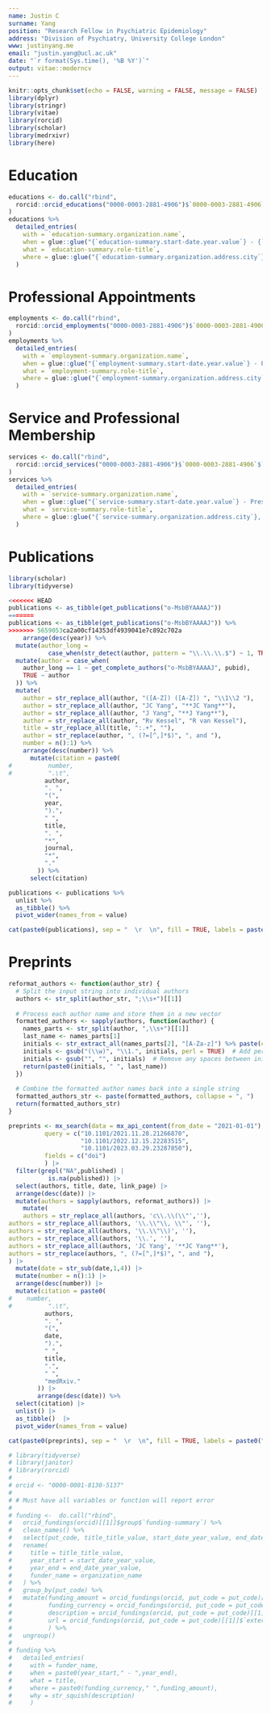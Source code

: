 ```yaml
---
name: Justin C
surname: Yang
position: "Research Fellow in Psychiatric Epidemiology"
address: "Division of Psychiatry, University College London"
www: justinyang.me
email: "justin.yang@ucl.ac.uk"
date: "`r format(Sys.time(), '%B %Y')`"
output: vitae::moderncv
---
```

```r
knitr::opts_chunk$set(echo = FALSE, warning = FALSE, message = FALSE)
library(dplyr)
library(stringr)
library(vitae)
library(rorcid)
library(scholar)
library(medrxivr)
library(here)
```
# Education
```r
educations <- do.call("rbind",
  rorcid::orcid_educations("0000-0003-2881-4906")$`0000-0003-2881-4906`$`affiliation-group`$summaries
)
educations %>%
  detailed_entries(
    with = `education-summary.organization.name`,
    when = glue::glue("{`education-summary.start-date.year.value`} - {`education-summary.end-date.year.value`}"),
    what = `education-summary.role-title`,
    where = glue::glue("{`education-summary.organization.address.city`}, {`education-summary.organization.address.country`}")
  )
```  
# Professional Appointments
```r
employments <- do.call("rbind",
  rorcid::orcid_employments("0000-0003-2881-4906")$`0000-0003-2881-4906`$`affiliation-group`$summaries
)
employments %>%
  detailed_entries(
    with = `employment-summary.organization.name`,
    when = glue::glue("{`employment-summary.start-date.year.value`} - Present"),
    what = `employment-summary.role-title`,
    where = glue::glue("{`employment-summary.organization.address.city`}, {`employment-summary.organization.address.country`}")
  )
```  
# Service and Professional Membership
```r
services <- do.call("rbind",
  rorcid::orcid_services("0000-0003-2881-4906")$`0000-0003-2881-4906`$`affiliation-group`$summaries
)
services %>%
  detailed_entries(
    with = `service-summary.organization.name`,
    when = glue::glue("{`service-summary.start-date.year.value`} - Present"),
    what = `service-summary.role-title`,
    where = glue::glue("{`service-summary.organization.address.city`}, {`service-summary.organization.address.country`}")
  )
```
# Publications
```r
library(scholar)
library(tidyverse)

<<<<<<< HEAD
publications <- as_tibble(get_publications("o-MsbBYAAAAJ"))
=======
publications <- as_tibble(get_publications("o-MsbBYAAAAJ")) %>%
>>>>>>> 5659053ca2a00cf14353df4939041e7c892c702a
    arrange(desc(year)) %>%
  mutate(author_long =
           case_when(str_detect(author, pattern = "\\.\\.\\.$") ~ 1, TRUE ~ 0)) %>%
  mutate(author = case_when(
    author_long == 1 ~ get_complete_authors("o-MsbBYAAAAJ", pubid),
    TRUE ~ author
  )) %>%
  mutate(
    author = str_replace_all(author, "([A-Z]) ([A-Z]) ", "\\1\\2 "),
    author = str_replace_all(author, "JC Yang", "**JC Yang**"),
    author = str_replace_all(author, "J Yang", "**J Yang**"),
    author = str_replace_all(author, "Rv Kessel", "R van Kessel"),
    title = str_replace_all(title, ":.+", ""),
    author = str_replace(author, ", (?=[^,]*$)", ", and "),
    number = n():1) %>%
    arrange(desc(number)) %>%
      mutate(citation = paste0(
#          number,
#          ".\t",
          author,
          ". ",
          "(",
          year,
          ").",
          " ",
          title,
          ". ",
          "*",
          journal,
          "*",
          "."
        )) %>%
      select(citation)

publications <- publications %>% 
  unlist %>% 
  as_tibble() %>% 
  pivot_wider(names_from = value)
```
```r
cat(paste0(publications), sep = "  \r  \n", fill = TRUE, labels = paste0(""))

```  

# Preprints
```r
reformat_authors <- function(author_str) {
  # Split the input string into individual authors
  authors <- str_split(author_str, ";\\s+")[[1]]
  
  # Process each author name and store them in a new vector
  formatted_authors <- sapply(authors, function(author) {
    names_parts <- str_split(author, ",\\s+")[[1]]
    last_name <- names_parts[1]
    initials <- str_extract_all(names_parts[2], "[A-Za-z]") %>% paste(collapse = "")
    initials <- gsub("(\\w)", "\\1.", initials, perl = TRUE)  # Add periods after each initial
    initials <- gsub("", "", initials)  # Remove any spaces between initials
    return(paste0(initials, " ", last_name))
  })
  
  # Combine the formatted author names back into a single string
  formatted_authors_str <- paste(formatted_authors, collapse = ", ")
  return(formatted_authors_str)
}

preprints <- mx_search(data = mx_api_content(from_date = "2021-01-01"),
          query = c("10.1101/2021.11.28.21266870",
                    "10.1101/2022.12.15.22283515",
                    "10.1101/2023.03.29.23287850"), 
          fields = c("doi")
          ) |> 
  filter(grepl("NA",published) |
           is.na(published)) |> 
  select(authors, title, date, link_page) |> 
  arrange(desc(date)) |>
  mutate(authors = sapply(authors, reformat_authors)) |> 
    mutate(
    authors = str_replace_all(authors, 'c\\.\\(\\"',''),
authors = str_replace_all(authors, '\\.\\"\\, \\"', ''),
authors = str_replace_all(authors, '\\.\\"\\)', ''),
authors = str_replace_all(authors, '\\.', ''),
authors = str_replace_all(authors, 'JC Yang', '**JC Yang**'),
authors = str_replace(authors, ", (?=[^,]*$)", ", and "),
) |> 
  mutate(date = str_sub(date,1,4)) |> 
  mutate(number = n():1) |>
  arrange(desc(number)) |>
  mutate(citation = paste0(
#    number,
#          ".\t",
          authors,
          ". ",
          "(",
          date,
          ").",
          " ",
          title,
          ".",
          " ",
          "medRxiv."
        )) |> 
        arrange(desc(date)) %>%
  select(citation) |> 
  unlist() |> 
  as_tibble()  |>
  pivot_wider(names_from = value) 
```
```r
cat(paste0(preprints), sep = "  \r  \n", fill = TRUE, labels = paste0(""))

```
<!-- # Funding -->
```r
# library(tidyverse)
# library(janitor)
# library(rorcid)
# 
# orcid <- "0000-0001-8130-5137"
# 
# # Must have all variables or function will report error
# 
# funding <-  do.call("rbind",
#   orcid_fundings(orcid)[[1]]$group$`funding-summary`) %>%
#   clean_names() %>%
#   select(put_code, title_title_value, start_date_year_value, end_date_year_value, organization_name) %>%
#   rename(
#     title = title_title_value,
#     year_start = start_date_year_value,
#     year_end = end_date_year_value,
#     funder_name = organization_name
#   ) %>% 
#   group_by(put_code) %>%
#   mutate(funding_amount = orcid_fundings(orcid, put_code = put_code)[[1]]$amount$value,
#          funding_currency = orcid_fundings(orcid, put_code = put_code)[[1]]$amount$`currency-code`,
#          description = orcid_fundings(orcid, put_code = put_code)[[1]]$`short-description`,
#          url = orcid_fundings(orcid, put_code = put_code)[[1]]$`external-ids`$`external-id`$`external-id-url.value`
#          ) %>%
#   ungroup()
# 
# funding %>%
#   detailed_entries(
#     with = funder_name,
#     when = paste0(year_start," - ",year_end),
#     what = title,
#     where = paste0(funding_currency," ",funding_amount),
#     why = str_squish(description)
#     )
```  
